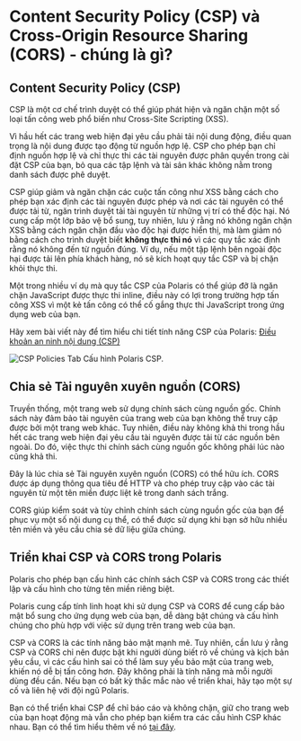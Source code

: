 # Content Security Policy (CSP) và Cross-Origin Resource Sharing (CORS) - chúng là gì?

## Content Security Policy (CSP)

CSP là một cơ chế trình duyệt có thể giúp phát hiện và ngăn chặn một số loại tấn công web phổ biến như Cross-Site
Scripting (XSS).

Vì hầu hết các trang web hiện đại yêu cầu phải tải nội dung động, điều quan trọng là nội dung được tạo động từ nguồn
hợp lệ. CSP cho phép bạn chỉ định nguồn hợp lệ và chỉ thực thi các tài nguyên được phân quyền trong cài đặt CSP của
bạn, bỏ qua các tập lệnh và tài sản khác không nằm trong danh sách được phê duyệt.

CSP giúp giảm và ngăn chặn các cuộc tấn công như XSS bằng cách cho phép bạn xác định các tài nguyên được phép
và nơi các tài nguyên có thể được tải từ, ngăn trình duyệt tải tài nguyên từ những vị trí có thể độc hại. Nó cung cấp
một lớp bảo vệ bổ sung, tuy nhiên, lưu ý rằng nó không ngăn chặn XSS bằng cách ngăn chặn đầu vào độc hại được hiển thị,
mà làm giảm nó bằng cách cho trình duyệt biết **không thực thi nó** vì các quy tắc xác định rằng nó không đến từ nguồn đúng.
Ví dụ, nếu một tập lệnh bên ngoài độc hại được tải lên phía khách hàng, nó sẽ kích hoạt quy tắc CSP và bị chặn khỏi thực thi.

Một trong nhiều ví dụ mà quy tắc CSP của Polaris có thể giúp đỡ là ngăn chặn JavaScript được thực thi inline, điều này
có lợi trong trường hợp tấn công XSS vì một kẻ tấn công có thể cố gắng thực thi JavaScript trong ứng dụng web của bạn.

Hãy xem bài viết này để tìm hiểu chi tiết tính năng CSP của Polaris: [Điều khoản an ninh nội dung (CSP)](../security-center/rules/csp)

![CSP Policies Tab](/img/security-center/rules/csp-policies-tab.png)
Cấu hình Polaris CSP.

## Chia sẻ Tài nguyên xuyên nguồn (CORS)

Truyền thống, một trang web sử dụng chính sách cùng nguồn gốc. Chính sách này đảm bảo tài nguyên của trang web của bạn
không thể truy cập được bởi một trang web khác. Tuy nhiên, điều này không khả thi trong hầu hết các trang web hiện đại
yêu cầu tài nguyên được tải từ các nguồn bên ngoài. Do đó, việc thực thi chính sách cùng nguồn gốc không phải lúc nào
cũng khả thi.

Đây là lúc chia sẻ Tài nguyên xuyên nguồn (CORS) có thể hữu ích. CORS được áp dụng thông qua tiêu đề HTTP và cho phép
truy cập vào các tài nguyên từ một tên miền được liệt kê trong danh sách trắng.

CORS giúp kiểm soát và tùy chỉnh chính sách cùng nguồn gốc của bạn để phục vụ một số nội dung cụ thể, có thể được sử
dụng khi bạn sở hữu nhiều tên miền và yêu cầu chia sẻ dữ liệu giữa chúng.

## Triển khai CSP và CORS trong Polaris

Polaris cho phép bạn cấu hình các chính sách CSP và CORS trong các thiết lập và cấu hình cho từng tên miền riêng biệt.

Polaris cung cấp tính linh hoạt khi sử dụng CSP và CORS để cung cấp bảo mật bổ sung cho ứng dụng web của bạn, dễ dàng
bật chúng và cấu hình chúng cho phù hợp với việc sử dụng trên trang web của bạn.

CSP và CORS là các tính năng bảo mật mạnh mẽ. Tuy nhiên, cần lưu ý rằng CSP và CORS chỉ nên được bật khi người dùng
biết rõ về chúng và kịch bản yêu cầu, vì các cấu hình sai có thể làm suy yếu bảo mật của trang web, khiến nó dễ bị tấn
công hơn. Đây không phải là tính năng mà mỗi người dùng đều cần. Nếu bạn có bất kỳ thắc mắc nào về triển khai, hãy tạo
một sự cố và liên hệ với đội ngũ Polaris.

Bạn có thể triển khai CSP để chỉ báo cáo và không chặn, giữ cho trang web của bạn hoạt động mà vẫn cho phép bạn kiểm
tra các cấu hình CSP khác nhau. Bạn có thể tìm hiểu thêm về nó [tại đây](../security-center/rules/csp).
